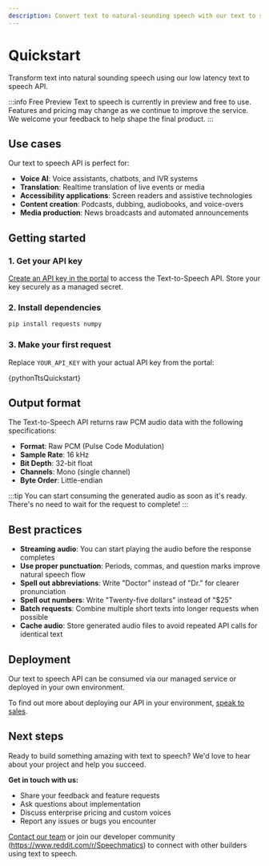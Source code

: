 ```yaml
---
description: Convert text to natural-sounding speech with our text to speech API.
---
```




# Quickstart

Transform text into natural sounding speech using our low latency text to speech API.

:::info Free Preview
Text to speech is currently in preview and free to use. Features and pricing may change as we continue to improve the service. We welcome your feedback to help shape the final product.
:::

## Use cases

Our text to speech API is perfect for:

- **Voice AI**: Voice assistants, chatbots, and IVR systems
- **Translation**: Realtime translation of live events or media
- **Accessibility applications**: Screen readers and assistive technologies
- **Content creation**: Podcasts, dubbing, audiobooks, and voice-overs
- **Media production**: News broadcasts and automated announcements

## Getting started

### 1. Get your API key

[Create an API key in the portal](https://portal.speechmatics.com/settings/api-keys) to access the Text-to-Speech API. Store your key securely as a managed secret.

### 2. Install dependencies

```bash
pip install requests numpy
```

### 3. Make your first request

Replace `YOUR_API_KEY` with your actual API key from the portal:

<CodeBlock language="python">
  {pythonTtsQuickstart}
</CodeBlock>

## Output format

The Text-to-Speech API returns raw PCM audio data with the following specifications:

- **Format**: Raw PCM (Pulse Code Modulation)
- **Sample Rate**: 16 kHz
- **Bit Depth**: 32-bit float
- **Channels**: Mono (single channel)
- **Byte Order**: Little-endian

:::tip
You can start consuming the generated audio as soon as it's ready. There's no need to wait for the request to complete!
:::

## Best practices

- **Streaming audio**: You can start playing the audio before the response completes
- **Use proper punctuation**: Periods, commas, and question marks improve natural speech flow
- **Spell out abbreviations**: Write "Doctor" instead of "Dr." for clearer pronunciation
- **Spell out numbers**: Write "Twenty-five dollars" instead of "$25"
- **Batch requests**: Combine multiple short texts into longer requests when possible
- **Cache audio**: Store generated audio files to avoid repeated API calls for identical text

## Deployment

Our text to speech API can be consumed via our managed service or deployed in your own environment.

To find out more about deploying our API in your environment, [speak to sales](https://www.speechmatics.com/speak-to-sales).

## Next steps

Ready to build something amazing with text to speech? We'd love to hear about your project and help you succeed.

**Get in touch with us:**
- Share your feedback and feature requests
- Ask questions about implementation
- Discuss enterprise pricing and custom voices
- Report any issues or bugs you encounter

[Contact our team](https://support.speechmatics.com) or join our developer community (https://www.reddit.com/r/Speechmatics) to connect with other builders using text to speech.

